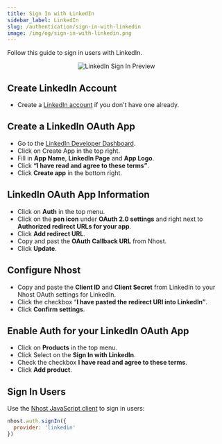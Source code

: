 ```yaml
---
title: Sign In with LinkedIn
sidebar_label: LinkedIn
slug: /authentication/sign-in-with-linkedin
image: /img/og/sign-in-with-linkedin.png
---
```


Follow this guide to sign in users with LinkedIn.

<p align="center">
  <img
    alt="LinkedIn Sign In Preview"
    src="/img/social-providers/linkedin-preview.svg"
    width={480}
    height={267}
  />
</p>

## Create LinkedIn Account

- Create a [LinkedIn account](https://linkedin.com/) if you don't have one already.

## Create a LinkedIn OAuth App

- Go to the [LinkedIn Developer Dashboard](https://www.linkedin.com/developers/apps).
- Click on Create App in the top right.
- Fill in **App Name**, **LinkedIn Page** and **App Logo**.
- Click **“I have read and agree to these terms”**.
- Click **Create app** in the bottom right.

## LinkedIn OAuth App Information

- Click on **Auth** in the top menu.
- Click on the **pen icon** under **OAuth 2.0 settings** and right next to **Authorized redirect URLs for your app**.
- Click **Add redirect URL**.
- Copy and past the **OAuth Callback URL** from Nhost.
- Click **Update**.

## Configure Nhost

- Copy and paste the **Client ID** and **Client Secret** from LinkedIn to your Nhost OAuth settings for LinkedIn.
- Click the checkbox “**I have pasted the redirect URI into LinkedIn”**.
- Click **Confirm settings**.

## Enable Auth for your LinkedIn OAuth App

- Click on **Products** in the top menu.
- Click Select on the **Sign In with LinkedIn**.
- Check the checkbox **I have read and agree to these terms**.
- Click **Add product**.

## Sign In Users

Use the [Nhost JavaScript client](/reference/javascript) to sign in users:

```js
nhost.auth.signIn({
  provider: 'linkedin'
})
```
